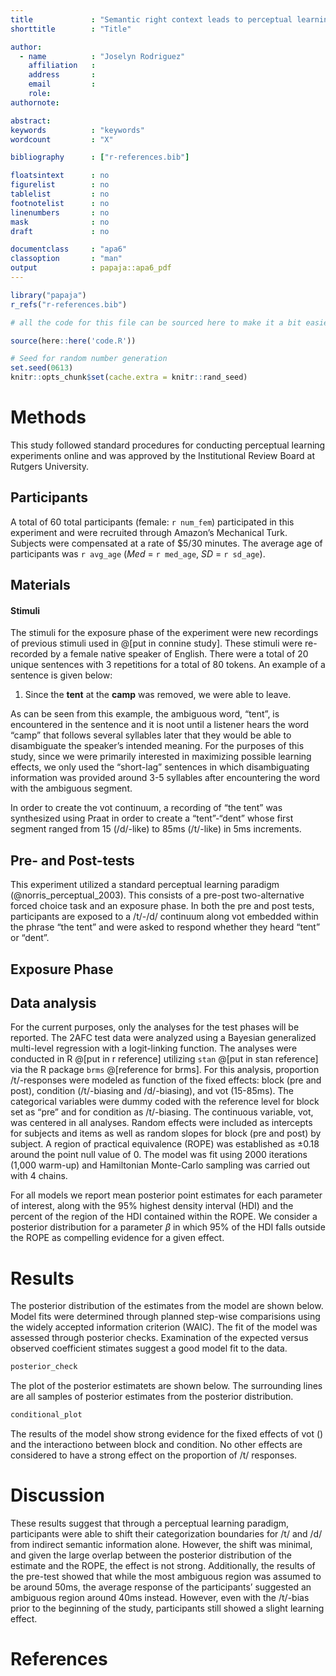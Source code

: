 ```yaml
---
title             : "Semantic right context leads to perceptual learning of stop consonants in English"
shorttitle        : "Title"

author: 
  - name          : "Joselyn Rodriguez"
    affiliation   : 
    address       : 
    email         : 
    role:        
authornote:

abstract: 
keywords          : "keywords"
wordcount         : "X"

bibliography      : ["r-references.bib"]

floatsintext      : no
figurelist        : no
tablelist         : no
footnotelist      : no
linenumbers       : no
mask              : no
draft             : no

documentclass     : "apa6"
classoption       : "man"
output            : papaja::apa6_pdf
---
```


```r
library("papaja")
r_refs("r-references.bib")

# all the code for this file can be sourced here to make it a bit easier to work with

source(here::here('code.R')) 
```

```r
# Seed for random number generation
set.seed(0613)
knitr::opts_chunk$set(cache.extra = knitr::rand_seed)
```

# Methods
This study followed standard procedures for conducting perceptual learning experiments online and was approved by the Institutional Review Board at Rutgers University. 


## Participants
A total of 60 total participants (female: `r num_fem`) participated in this experiment and were recruited through Amazon's Mechanical Turk. Subjects were compensated at a rate of $5/30 minutes. The average age of participants was `r avg_age` (*Med* = `r med_age`, *SD* = `r sd_age`). 

## Materials

#### Stimuli
The stimuli for the exposure phase of the experiment were new recordings of previous stimuli used in @[put in connine study]. These stimuli were re-recorded by a female native speaker of English. There were a total of 20 unique sentences with 3 repetitions for a total of 80 tokens. An example of a sentence is given below: 

(1) Since the **tent** at the **camp** was removed, we were able to leave.


As can be seen from this example, the ambiguous word, "tent", is encountered in the sentence and it is noot until a listener hears the word "camp" that follows several syllables later that they would be able to disambiguate the speaker's intended meaning. For the purposes of this study, since we were primarily interested in maximizing possible learning effects, we only used the "short-lag" sentences in which disambiguating information was provided around 3-5 syllables after encountering the word with the ambiguous segment. 

In order to create the vot continuum, a recording of "the tent" was synthesized using Praat in order to create a "tent"-"dent" whose first segment ranged from 15 (/d/-like) to 85ms (/t/-like) in 5ms increments.  


## Pre- and Post-tests
This experiment utilized a standard perceptual learning paradigm (@norris_perceptual_2003). This consists of a pre-post two-alternative forced choice task and an exposure phase. In both the pre and post tests, participants are exposed to a /t/-/d/ continuum along vot embedded within the phrase "the tent" and were asked to respond whether they heard "tent" or "dent".

## Exposure Phase

<!-- make sure to go through this again and add in any more information and put it more into your own words -->

## Data analysis
For the current purposes, only the analyses for the test phases will be reported. The 2AFC test data were analyzed using a Bayesian generalized multi-level regression with a logit-linking function. The analyses were conducted in R @[put in r reference] utilizing `stan` @[put in stan reference] via the R package `brms` @[reference  for brms]. For this analysis, proportion /t/-responses were modeled as function of the fixed effects: block (pre and post), condition (/t/-biasing and /d/-biasing), and vot (15-85ms). The categorical variables were dummy coded with the reference level for block set as "pre" and for condition as /t/-biasing. The continuous variable, vot, was centered in all analyses. Random effects were included as intercepts for subjects and items as well as random slopes for block (pre and post) by subject. A region of practical equivalence (ROPE) was established as ±0.18 around the point null value of 0. The model was fit using 2000 iterations (1,000 warm-up) and Hamiltonian Monte-Carlo sampling was carried out with 4 chains.

For all models we report mean posterior point estimates for each parameter of interest, along with the 95% highest density interval (HDI) and the percent of the region of the HDI contained within the ROPE. We consider a posterior distribution for a parameter $\beta$ in which 95% of the HDI falls outside the ROPE as compelling evidence for a given effect.

# Results
The posterior distribution of the estimates from the model are shown below. Model fits were determined through planned step-wise comparisions using the widely accepted information criterion (WAIC). The fit of the model was assessed through posterior checks. Examination of the expected versus observed coefficient stimates suggest a good model fit to the data. 

```r
posterior_check
```

The plot of the posterior estimatets are shown below. The surrounding lines are all samples of posterior estimates from the posterior distribution. 

```r
conditional_plot
```

The results of the model show strong evidence for the fixed effects of vot () and the interactiono between block and condition. No other effects are considered to have a strong effect on the proportion of /t/ responses.   

# Discussion
These results suggest that through a perceptual learning paradigm, participants were able to shift their categorization boundaries for /t/ and /d/ from indirect semantic information alone. However, the shift was minimal, and given the large overlap between the posterior distribution of the estimate and the ROPE, the effect is not strong. Additionally, the results of the pre-test showed that while the most ambiguous region was assumed to be around 50ms, the average response of the participants' suggested an ambiguous region around 40ms instead. However, even with the /t/-bias prior to the beginning of the study, participants still showed a slight learning effect. 

\newpage

# References

\begingroup
\setlength{\parindent}{-0.5in}
\setlength{\leftskip}{0.5in}

<div id="refs" custom-style="Bibliography"></div>
\endgroup
